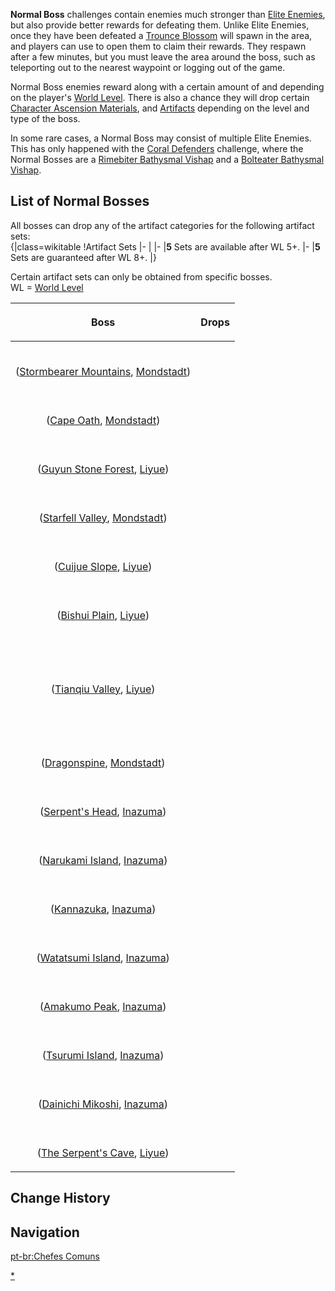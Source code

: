 {{Terminology Infobox
|type         = Enemies
}}
<section begin=NormalBossDesc />'''Normal Boss''' challenges contain enemies much stronger than [[Elite Enemies]], but also provide better rewards for defeating them. Unlike Elite Enemies, once they have been defeated a [[Trounce Blossom]] will spawn in the area, and players can use {{Item|Original Resin|30|x=40}} to open them to claim their rewards. They respawn after a few minutes, but you must leave the area around the boss, such as teleporting out to the nearest waypoint or logging out of the game.

Normal Boss enemies reward {{Item|Adventure EXP|30|x=200}}  along with a certain amount of {{Item|Mora|30}} and {{Item|Companionship EXP|30}}  depending on the player's [[World Level]]. There is also a chance they will drop certain [[Character Ascension Material]]s, and [[Artifacts]] depending on the level and type of the boss.<section end=NormalBossDesc />

In some rare cases, a Normal Boss may consist of multiple Elite Enemies. This has only happened with the [[Coral Defenders]] challenge, where the Normal Bosses are a [[Rimebiter Bathysmal Vishap]] and a [[Bolteater Bathysmal Vishap]].

==List of Normal Bosses==
All bosses can drop any of the artifact categories for the following artifact sets:<br />
{|class=wikitable
!Artifact Sets
|-
|{{Artifact Set|Gladiator's Finale}}
{{Artifact Set|Wanderer's Troupe}}
|-
|'''5{{star}}''' Sets are available after WL 5+.
|-
|'''5{{star}}''' Sets are guaranteed after WL 8+.
|}

Certain artifact sets can only be obtained from specific bosses.<br />
 WL = [[World Level]]
{| class=wikitable
! Boss !! Drops
|-
| style="text-align:center;" |{{Card|type=Enemy|caption=1|Anemo Hypostasis}}<br />([[Stormbearer Mountains]], [[Mondstadt]])
| {{Card|Hurricane Seed| WL 0+|stars=1}}{{Card|Vayuda Turquoise Sliver| WL 0+|stars=1}}{{Card|Vayuda Turquoise Fragment| WL 2+|stars=1}}{{Card|Vayuda Turquoise Chunk| WL 4+|stars=1}}{{Card|Vayuda Turquoise Gemstone| WL 6+|stars=1}}<br />
{{Artifact Set|Lucky Dog|2-3}}{{Artifact Set|Berserker|3-4}}{{Artifact Set|Instructor|3-4}}
|-
| style="text-align:center;" |{{Card|type=Enemy|caption=1|Electro Hypostasis}}<br />([[Cape Oath]], [[Mondstadt]])
|{{Card|Lightning Prism| WL 0+|stars=1}}{{Card|Vajrada Amethyst Sliver| WL 0+|stars=1}}{{Card|Vajrada Amethyst Fragment|WL 2+|stars=1}}{{Card|Vajrada Amethyst Chunk| WL 4+|stars=1}}{{Card|Vajrada Amethyst Gemstone| WL 6+|stars=1}}<br />
{{Artifact Set|Traveling Doctor|2-3}}{{Artifact Set|Instructor|3-4}}{{Artifact Set|The Exile|3-4}}{{Artifact Set|Prayers for Wisdom|3-4}}
|-
| style="text-align:center;" |{{Card|type=Enemy|caption=1|Geo Hypostasis}}<br />([[Guyun Stone Forest]], [[Liyue]])
|{{Card|Basalt Pillar| WL 0+|stars=1}}{{Card|Prithiva Topaz Sliver| WL 0+|stars=1}}{{Card|Prithiva Topaz Fragment| WL 2+|stars=1}}{{Card|Prithiva Topaz Chunk| WL 4+|stars=1}}{{Card|Prithiva Topaz Gemstone| WL 6+|stars=1}}<br />
{{Artifact Set|Traveling Doctor|2-3}}{{Artifact Set|Instructor|3-4}}{{Artifact Set|The Exile|3-4}}
|-
| style="text-align:center;" |{{Card|type=Enemy|caption=1|Cryo Regisvine}}<br />([[Starfell Valley]], [[Mondstadt]])
|{{Card|Hoarfrost Core| WL 0+|stars=1}}{{Card|Shivada Jade Sliver| WL 0+|stars=1}}{{Card|Shivada Jade Fragment| WL 2+|stars=1}}{{Card|Shivada Jade Chunk| WL 4+|stars=1}}{{Card|Shivada Jade Gemstone| WL 6+|stars=1}}<br />
{{Artifact Set|Lucky Dog|2-3}}{{Artifact Set|Berserker|3-4}}{{Artifact Set|The Exile|3-4}}{{Artifact Set|Prayers to Springtime|3-4}}
|-
| style="text-align:center;" |{{Card|type=Enemy|caption=1|Pyro Regisvine}}<br />([[Cuijue Slope]], [[Liyue]])
|{{Card|Everflame Seed| WL 0+|stars=1}}{{Card|Agnidus Agate Sliver| WL 0+|stars=1}}{{Card|Agnidus Agate Fragment| WL 2+|stars=1}}{{Card|Agnidus Agate Chunk| WL 4+|stars=1}}{{Card|Agnidus Agate Gemstone| WL 6+|stars=1}}<br />
{{Artifact Set|Adventurer|2-3}}{{Artifact Set|Berserker|3-4}}{{Artifact Set|Instructor|3-4}}{{Artifact Set|Prayers for Illumination|3-4}}
|-
| style="text-align:center;" |{{Card|type=Enemy|caption=1|Rhodeia of Loch}}<br />([[Bishui Plain]], [[Liyue]])
|{{Card|Cleansing Heart| WL 0+|stars=1}}{{Card|Varunada Lazurite Sliver| WL 0+|stars=1}}{{Card|Varunada Lazurite Fragment| WL 2+|stars=1}}{{Card|Varunada Lazurite Chunk| WL 4+|stars=1}}{{Card|Varunada Lazurite Gemstone| WL 6+|stars=1}}<br />
{{Artifact Set|Adventurer|2-3}}{{Artifact Set|Berserker|3-4}}{{Artifact Set|The Exile|3-4}}{{Artifact Set|Prayers for Destiny|3-4}}
|-
| style="text-align:center;" |{{Card|type=Enemy|caption=1|Primo Geovishap}}<br />([[Tianqiu Valley]], [[Liyue]])
|{{Card|Prithiva Topaz Sliver|WL 0+|stars=1}}{{Card|Prithiva Topaz Fragment|WL 2+|stars=1}}{{Card|Prithiva Topaz Chunk|WL 4+|stars=1}}{{Card|Prithiva Topaz Gemstone|WL 6+|stars=1}}<br />
{{Card|Vajrada Amethyst Sliver|WL 0+|stars=1}}{{Card|Vajrada Amethyst Fragment|WL 2+|stars=1}}{{Card|Vajrada Amethyst Chunk|WL 4+|stars=1}}{{Card|Vajrada Amethyst Gemstone|WL 6+|stars=1}}<br />
{{Card|Shivada Jade Sliver|WL 0+|stars=1}}{{Card|Shivada Jade Fragment|WL 2+|stars=1}}{{Card|Shivada Jade Chunk| WL 4+|stars=1}}{{Card|Shivada Jade Gemstone| WL 6+|stars=1}}<br />
{{Card|Agnidus Agate Sliver|WL 0+|stars=1}}{{Card|Agnidus Agate Fragment| WL 2+|stars=1}}{{Card|Agnidus Agate Chunk| WL 4+|stars=1}}{{Card|Agnidus Agate Gemstone| WL 6+|stars=1}}<br />
{{Card|Varunada Lazurite Sliver| WL 0+|stars=1}}{{Card|Varunada Lazurite Fragment| WL 2+|stars=1}}{{Card|Varunada Lazurite Chunk| WL 4+|stars=1}}{{Card|Varunada Lazurite Gemstone| WL 6+|stars=1}}<br />
{{Card|Juvenile Jade| WL 0+|stars=1}}{{Artifact Set|Berserker|3-4}}{{Artifact Set|Instructor|3-4}}{{Artifact Set|The Exile|3-4}}<br />
{{Artifact Set|Prayers for Wisdom}}{{Artifact Set|Prayers to Springtime}}{{Artifact Set|Prayers for Illumination}}{{Artifact Set|Prayers for Destiny}}
|-
| style="text-align:center;" | {{Card|type=Enemy|caption=1|Cryo Hypostasis}}<br />([[Dragonspine]], [[Mondstadt]])
|{{Card|Crystalline Bloom| WL 0+|stars=1}}{{Card|Shivada Jade Sliver| WL 0+|stars=1}}{{Card|Shivada Jade Fragment| WL 2+|stars=1}}{{Card|Shivada Jade Chunk| WL 4+|stars=1}}{{Card|Shivada Jade Gemstone| WL 6+|stars=1}}<br />
{{Artifact Set|Lucky Dog|2-3}}{{Artifact Set|Berserker|3-4}}{{Artifact Set|The Exile|3-4}}{{Artifact Set|Prayers to Springtime|3-4}}
|-
| style="text-align:center;" |{{Card|type=Enemy|caption=1|Maguu Kenki}}<br />([[Serpent's Head]], [[Inazuma]])
|{{Card|Vayuda Turquoise Sliver| WL 0+|stars=1}}{{Card|Vayuda Turquoise Fragment| WL 2+|stars=1}}{{Card|Vayuda Turquoise Chunk| WL 4+|stars=1}}{{Card|Vayuda Turquoise Gemstone| WL 6+|stars=1}}<br />
{{Card|Shivada Jade Sliver| WL 0+|stars=1}}{{Card|Shivada Jade Fragment| WL 2+|stars=1}}{{Card|Shivada Jade Chunk| WL 4+|stars=1}}{{Card|Shivada Jade Gemstone| WL 6+|stars=1}}<br />
{{Card|Marionette Core| WL 0+|stars=1}}{{Artifact Set|Lucky Dog|2-3}}{{Artifact Set|Berserker|3-4}}{{Artifact Set|Instructor|3-4}}
|-
| style="text-align:center;" |{{Card|type=Enemy|caption=1|Perpetual Mechanical Array}}<br />([[Narukami Island]], [[Inazuma]])
|{{Card|Prithiva Topaz Sliver| WL 0+|stars=1}}{{Card|Prithiva Topaz Fragment| WL 2+|stars=1}}{{Card|Prithiva Topaz Chunk| WL 4+|stars=1}}{{Card|Prithiva Topaz Gemstone| WL 6+|stars=1}}<br />
{{Card|Shivada Jade Sliver| WL 0+|stars=1}}{{Card|Shivada Jade Fragment| WL 2+|stars=1}}{{Card|Shivada Jade Chunk| WL 4+|stars=1}}{{Card|Shivada Jade Gemstone| WL 6+|stars=1}}<br />
{{Card|Perpetual Heart| WL 0+|stars=1}}{{Artifact Set|Lucky Dog|2-3}}{{Artifact Set|Berserker|3-4}}{{Artifact Set|The Exile|3-4}}{{Artifact Set|Prayers to Springtime|3-4}}
|-
| style="text-align:center;" | {{Card|type=Enemy|caption=1|Pyro Hypostasis}}<br />([[Kannazuka]], [[Inazuma]])
|{{Card|Smoldering Pearl| WL 0+|stars=1}}{{Card|Agnidus Agate Sliver| WL 0+|stars=1}}{{Card|Agnidus Agate Fragment| WL 2+|stars=1}}{{Card|Agnidus Agate Chunk| WL 4+|stars=1}}{{Card|Agnidus Agate Gemstone| WL 6+|stars=1}}<br />
{{Artifact Set|Adventurer|2-3}}{{Artifact Set|Berserker|3-4}}{{Artifact Set|Instructor|3-4}}{{Artifact Set|Prayers for Illumination|3-4}}
|-
| style="text-align:center;" |{{Card|type=Enemy|caption=1|Hydro Hypostasis}}<br />([[Watatsumi Island]], [[Inazuma]])
|{{Card|Dew of Repudiation| WL 0+|stars=1}}{{Card|Varunada Lazurite Sliver| WL 0+|stars=1}}{{Card|Varunada Lazurite Fragment| WL 2+|stars=1}}{{Card|Varunada Lazurite Chunk| WL 4+|stars=1}}{{Card|Varunada Lazurite Gemstone| WL 6+|stars=1}}<br />
{{Artifact Set|Adventurer|2-3}}{{Artifact Set|Berserker|3-4}}{{Artifact Set|The Exile|3-4}}{{Artifact Set|Prayers for Destiny|3-4}}
|-
| style="text-align:center;" |{{Card|type=Enemy|caption=1|Thunder Manifestation|caption_width=85px}}<br />([[Amakumo Peak]], [[Inazuma]])
|{{Card|Storm Beads| WL 0+|stars=1}}{{Card|Vajrada Amethyst Sliver| WL 0+|stars=1}}{{Card|Vajrada Amethyst Fragment|WL 2+|stars=1}}{{Card|Vajrada Amethyst Chunk| WL 4+|stars=1}}{{Card|Vajrada Amethyst Gemstone| WL 6+|stars=1}}<br />
{{Artifact Set|Traveling Doctor|2-3}}{{Artifact Set|Instructor|3-4}}{{Artifact Set|The Exile|3-4}}{{Artifact Set|Prayers for Wisdom|3-4}}
|-
| style="text-align:center;" |{{Card|type=Enemy|caption=1|Golden Wolflord}}<br />([[Tsurumi Island]], [[Inazuma]])
|{{Card|Riftborn Regalia| WL 0+|stars=1}}{{Card|Prithiva Topaz Sliver| WL 0+|stars=1}}{{Card|Prithiva Topaz Fragment|WL 2+|stars=1}}{{Card|Prithiva Topaz Chunk| WL 4+|stars=1}}{{Card|Prithiva Topaz Gemstone| WL 6+|stars=1}}<br />
{{Artifact Set|Traveling Doctor|2-3}}{{Artifact Set|Instructor|3-4}}{{Artifact Set|The Exile|3-4}}
|-
| style="text-align:center;"|{{Card|type=Enemy|caption=1|Coral Defenders}}<br />([[Dainichi Mikoshi]], [[Inazuma]])
|{{Card|Vajrada Amethyst Sliver| WL 0+|stars=1}}{{Card|Vajrada Amethyst Fragment|WL 2+|stars=1}}{{Card|Vajrada Amethyst Chunk| WL 4+|stars=1}}{{Card|Vajrada Amethyst Gemstone| WL 6+|stars=1}}<br />{{Card|Shivada Jade Sliver| WL 0+|stars=1}}{{Card|Shivada Jade Fragment| WL 2+|stars=1}}{{Card|Shivada Jade Chunk| WL 4+|stars=1}}{{Card|Shivada Jade Gemstone| WL 6+|stars=1}}<br />
{{Card|Dragonheir's False Fin| WL0+|stars=1}}{{Artifact Set|Berserker|3-4}}{{Artifact Set|Prayers to Springtime|3-4}}{{Artifact Set|The Exile|3-4}}{{Artifact Set|Lucky Dog|3}}
|-
| style="text-align:center;"|{{Card|type=Enemy|caption=1|Ruin Serpent}}<br />([[The Serpent's Cave]], [[Liyue]])
| {{Card|Runic Fang| WL 0+|stars=1}}{{Card|Prithiva Topaz Sliver| WL 0+|stars=1}}{{Card|Prithiva Topaz Fragment|WL 2+|stars=1}}{{Card|Prithiva Topaz Chunk| WL 4+|stars=1}}{{Card|Prithiva Topaz Gemstone| WL 6+|stars=1}}<br />
{{Artifact Set|Traveling Doctor|2-3}}{{Artifact Set|Instructor|3-4}}{{Artifact Set|The Exile|3-4}}
|}

==Change History==
{{Change History|1.0}}

==Navigation==
{{Enemy Navbox|type=bosses}}

[[Category:Enemies|*]]
[[Category:Normal Bosses| ]]

[[pt-br:Chefes Comuns]]